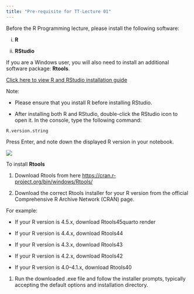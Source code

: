 ```yaml
---
title: "Pre-requisite for TT-Lecture 01"
---
```


Before the R Programming lecture, please install the following software:

i.  **R**

ii. **RStudio**

If you are a Windows user, you will also need to install an additional software package: **Rtools**.

[Click here to view R and RStudio installation guide](https://r4fun.netlify.app/blog/topic1/)

Note:

-   Please ensure that you install R before installing RStudio.

-   After installing both R and RStudio, double-click the RStudio icon to open it. In the console, type the following command:

`R.version.string`

Press Enter, and note down the displayed R version in your notebook.

![](img1.png)

To install **Rtools**

1.  Download Rtools from here <https://cran.r-project.org/bin/windows/Rtools/>

2.  Download the correct Rtools installer for your R version from the official Comprehensive R Archive Network (CRAN) page.

For example:

-   If your R version is 4.5.x, download Rtools45quarto render

<!-- -->

-   If your R version is 4.4.x, download Rtools44

-   If your R version is 4.3.x, download Rtools43

-   If your R version is 4.2.x, download Rtools42

-   If your R version is 4.0–4.1.x, download Rtools40

1.  Run the downloaded .exe file and follow the installer prompts, typically accepting the default options and installation directory.
